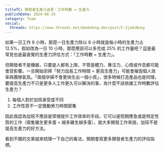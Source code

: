```yaml
---
titleTC: 開發者生產力迷思：工作時數 = 生產力
publishDate: 2024-08-19
category: Team
social:
  threads: https://www.threads.net/@webdong.dev/post/C-2jaAzBuey
---
```


如果一日工作 8 小時，那麼一日生產力除以 8 小時就是每小時的生產力占 12.5%，假如改為一日 10 小時，那麼應該可以多完成 25% 的工作量吧？這是最常見也是最直覺的生產力評估方式：「工作時數 = 生產力」。

但開發者不是機器，只要是人都有上限，不管是體力、專注力、心情或作息都可能會受影響。一旦開始崇拜「努力加長工作時間 = 更高生產力」可能會摧毀個人效率與團隊氣氛。「兩個孕婦不會更快生出一個小孩」，很多時候打造產品也是同理，要提高生產力不只是更多人工作更久可以解決的事，為什麼不該依據工作時數評估生產力？

1. 每個人對於加班承受度不同
2. 工作性質不一定獎勵勞力時間密集

因此我認為加班不應該是常規提升工作效率的手段，它可以是短期應急或是特定性質的工作（兩隻雞生更多蛋 = 越多雞生越多蛋），就大多開發工作來說，加班不是提高生產力的好方法。

看到不錯的文章就來梳理一下自己的看法，預期會寫更多開發者生產力的評估指標。
